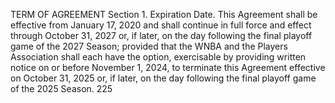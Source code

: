 TERM OF AGREEMENT
Section 1. Expiration Date.
This Agreement shall be effective from January 17, 2020 and shall continue in
full force and effect through October 31, 2027 or, if later, on the day following the final playoff
game of the 2027 Season; provided that the WNBA and the Players Association shall each have
the option, exercisable by providing written notice on or before November 1, 2024, to terminate
this Agreement effective on October 31, 2025 or, if later, on the day following the final playoff
game of the 2025 Season.
225
